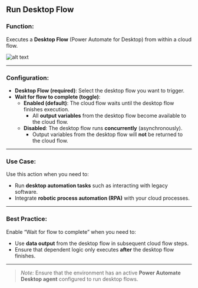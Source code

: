 ## Run Desktop Flow

### **Function:**

Executes a **Desktop Flow** (Power Automate for Desktop) from within a cloud flow.

![alt text](../../../assets/run-flow/run-desktop-flow.png)

---

### Configuration:

- **Desktop Flow (required)**: Select the desktop flow you want to trigger.
- **Wait for flow to complete (toggle)**:
  - **Enabled (default)**: The cloud flow waits until the desktop flow finishes execution.
    - All **output variables** from the desktop flow become available to the cloud flow.
  - **Disabled**: The desktop flow runs **concurrently** (asynchronously).
    - Output variables from the desktop flow will **not** be returned to the cloud flow.

---

### Use Case:

Use this action when you need to:

- Run **desktop automation tasks** such as interacting with legacy software.
- Integrate **robotic process automation (RPA)** with your cloud processes.

---

### Best Practice:

Enable “Wait for flow to complete” when you need to:

- Use **data output** from the desktop flow in subsequent cloud flow steps.
- Ensure that dependent logic only executes **after** the desktop flow finishes.

---

> _Note:_ Ensure that the environment has an active **Power Automate Desktop agent** configured to run desktop flows.
